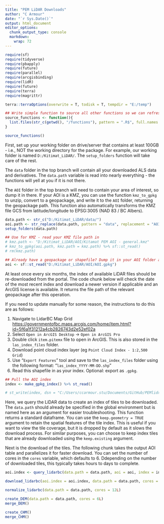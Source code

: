 ```yaml
---
title: "PEM LiDAR Downloads"
author: "C Armour"
date: "`r Sys.Date()`"
output: html_document
editor_options: 
  chunk_output_type: console
  markdown: 
    wrap: 72
---
```


```r

require(sf)
require(tidyverse)
require(pbapply)
require(future)
require(parallel)
require(arcgisbinding)
require(lidR)
require(future)
require(terra)
require(magrittr)

terra::terraOptions(overwrite = T, todisk = T, tempdir = "E:/temp")

## Write simple function to source all other functions so we can refresh with a simple function call
source_functions <- function(){
  list.files(str_c(getwd(), "/functions"), pattern = ".R$", full.names = T) %>% lapply(source)
}

source_functions()
```

First, set up your working folder on drive/server that contains at least 100GB - i.e., NOT the working directory for the package. For example, our working folder is named `D:/Kitimat_LiDAR/`. The `setup_folders` function will take care of the rest.

The `data` folder in the top branch will contain all your downloaded ALS data and derivatives. The `data.path` variable is read into nearly everything - the functions will yell at you if it is not there.

The `AOI` folder in the top branch will need to contain your area of interest, so dump it in there. If your AOI is a KMZ, you can use the function `kmz_to_gpkg` to unzip, convert to a geopackage, and write it to the `AOI` folder, returning the geopackage path. This function also automatically transforms the KMZ file GCS from latitude/longitude to EPSG:3005 (NAD 83 / BC Albers).

```r

data.path <- str_c("D:/Kitimat_LiDAR/data/")
aoi.path <- str_replace(data.path, pattern = "data", replacement = "AOI")
setup_folders(data.path)

## Use for KMZ - read your KMZ file path in
# kmz.path <- "D:/Kitimat_LiDAR/AOI/Kitamat PEM AOI - general.kmz"
# kmz_to_gpkg(aoi.path, kmz.path = kmz.path) %>% sf::st_read()
# rm(kmz.path)

## Already have a geopackage or shapefile? Dump it in your AOI folder and put the path here
aoi <- sf::st_read("D:/Kitimat_LiDAR/AOI/AOI.gpkg")

```

At least once every six months, the index of available LiDAR files
should be re-downloaded from the portal. The code chunk below will check
the date of the most recent index and download a newer version if
applicable and an ArcGIS license is available. It returns the file path
of the relevant geopackage after this operation.

If you need to update manually for some reason, the instructions to do
this are as follows:

1.  Navigate to LidarBC Map Grid
    <https://governmentofbc.maps.arcgis.com/home/item.html?id=5f6a1f31212a4cb2826743d2e52ef02a>
2.  Select `Open in ArcGIS Desktop` -\> `Open in ArcGIS Pro`
3.   Double click `item.pitemx` file to open in ArcGIS. This is also
    stored in the `las_index_files` folder.
4.  Download point cloud index layer (eg
    `Point Cloud Index - 1:2,500 Grid`)
5.  Use "`Export Features`" tool and save to the `las_index_files`
    folder using the following format: "`las_index_YYYY-MM-DD.shp`"
6.  Read this shapefile in as your index. Optional: export as `.gpkg`.

```r

## Pull the AOI index
index <- make_gpkg_index() %>% st_read()

# st_write(index, dsn = "C:/Users/ccarmour.stu/Documents/GitHub/PEMlidr/las_index_files/shapefiles/las_index_2024-04-09.shp", append = F)

```

Here, we query the LiDAR data to create an index of tiles to be downloaded. The `data.path` should already be specified in the global
environment but is named here as an argument for easier troubleshooting. This function returns a standard dataframe. You can use the `keep.geometry = TRUE` argument to retain the spatial features of the tile index. This is useful if you want to view the tile coverage, but it is dropped by default as it slows the download process. For similar purposes, you can choose to keep index tiles that are already downloaded using the `keep.existing` argument.

Next is the download of the tiles. The following chunk takes the output AOI table and parallelizes it for faster download. You can set the number of cores in the `cores` variable, which defaults to 6. Ddepending on the number of downloaded tiles, this typically takes hours to days to complete.

```r

aoi.index <- query_lidarbc(data.path = data.path, aoi = aoi, index = index, keep.geometry = FALSE)

download_lidarbc(aoi.index = aoi.index, data.path = data.path, cores = 6L)

normalize_lidarbc(data.path = data.path, cores = 12L)

create_DEM(data.path = data.path, cores = 6L)
merge_DEM()

create_CHM()
merge_CHM()

```



